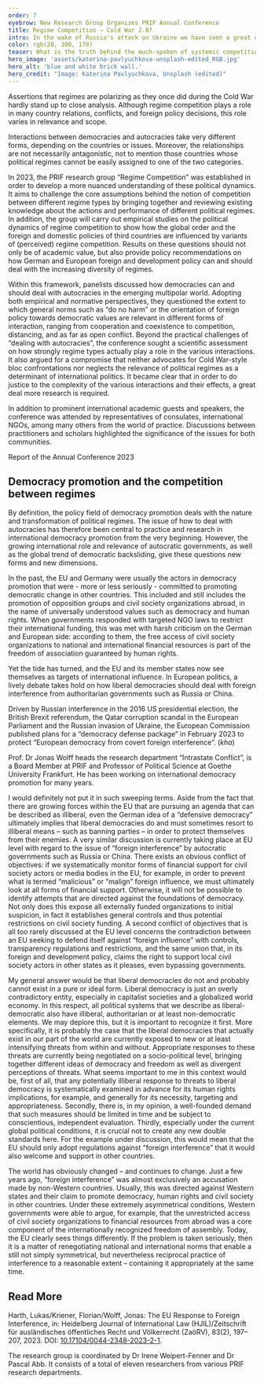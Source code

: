 ```yaml
---
order: 7
eyebrow: New Research Group Organizes PRIF Annual Conference
title: Regime Competition – Cold War 2.0?
intro: In the wake of Russia's attack on Ukraine we have seen a great deal of public attention paid to the relationship between different regimes. Much of the debate focuses on a perceived polarization between Western democracies and powerful autocracies, some of which are in conflict or at least in competition with one another. The new PRIF research group, “Regime Competition”, began its work in 2023 and addressed these topics in the PRIF annual conference, a blog series, and various publications.
color: rgb(28, 100, 170)
teaser: What is the truth behind the much-spoken of systemic competition between democracies and autocracies? The new research group “Regime Competition” looks at the new rivalries.
hero_image: 'assets/katerina-pavlyuchkova-unsplash-edited_RGB.jpg'
hero_alt: 'blue and white brick wall.'
hero_credit: "Image: Katerina Pavlyuchkova, Unsplash (edited)"
---
```


<Leadin>Assertions that regimes are polarizing </Leadin> as they once did during the Cold War hardly stand up to close analysis. Although regime competition plays a role in many country relations, conflicts, and foreign policy decisions, this role varies in relevance and scope.

Interactions between democracies and autocracies take very different forms, depending on the countries or issues. Moreover, the relationships are not necessarily antagonistic, not to mention those countries whose political regimes cannot be easily assigned to one of the two categories.

In 2023, the PRIF research group “Regime Competition” was established in order to develop a more nuanced understanding of these political dynamics. It aims to challenge the core assumptions behind the notion of competition between different regime types by bringing together and reviewing existing knowledge about the actions and performance of different political regimes. In addition, the group will carry out empirical studies on the political dynamics of regime competition to show how the global order and the foreign and domestic policies of third countries are influenced by variants of (perceived) regime competition. Results on these questions should not only be of academic value, but also provide policy recommendations on how German and European foreign and development policy can and should deal with the increasing diversity of regimes.

Within this framework, panelists discussed how democracies can and should deal with autocracies in the emerging multipolar world. Adopting both empirical and normative perspectives, they questioned the extent to which general norms such as “do no harm” or the orientation of foreign policy towards democratic values are relevant in different forms of interaction, ranging from cooperation and coexistence to competition, distancing, and as far as open conflict. Beyond the practical challenges of “dealing with autocracies”, the conference sought a scientific assessment on how strongly regime types actually play a role in the various interactions. It also argued for a compromise that neither advocates for Cold War-style bloc confrontations nor neglects the relevance of political regimes as a determinant of international politics. It became clear that in order to do justice to the complexity of the various interactions and their effects, a great deal more research is required.

In addition to prominent international academic guests and speakers, the conference was attended by representatives of consulates, international NGOs, among many others from the world of practice. Discussions between practitioners and scholars highlighted the significance of the issues for both communities. 

<CallToAction url="https://www.prif.org/en/events/annual-conference/annual-conference-2023">

Report of the Annual Conference 2023

</CallToAction>

## Democracy promotion and the competition between regimes

By definition, the policy field of democracy promotion deals with the nature and transformation of political regimes. The issue of how to deal with autocracies has therefore been central to practice and research in international democracy promotion from the very beginning. However, the growing international role and relevance of autocratic governments, as well as the global trend of democratic backsliding, give these questions new forms and new dimensions.

In the past, the EU and Germany were usually the actors in democracy promotion that were - more or less seriously - committed to promoting democratic change in other countries. This included and still includes the promotion of opposition groups and civil society organizations abroad, in the name of universally understood values such as democracy and human rights. When governments responded with targeted NGO laws to restrict their international funding, this was met with harsh criticism on the German and European side: according to them, the free access of civil society organizations to national and international financial resources is part of the freedom of association guaranteed by human rights.

Yet the tide has turned, and the EU and its member states now see themselves as targets of international influence. In European politics, a lively debate takes hold on how liberal democracies should deal with foreign interference from authoritarian governments such as Russia or China.

Driven by Russian interference in the 2016 US presidential election, the British Brexit referendum, the Qatar corruption scandal in the European Parliament and the Russian invasion of Ukraine, the European Commission published plans for a “democracy defense package” in February 2023 to protect “European democracy from covert foreign interference”. (*kha*)

<Interview title="Interview with Jonas Wolff">

<InterviewParticipant name="Jonas Wolff" image="assets/Jonas_Filter_blau_RGB.jpg" >

Prof. Dr Jonas Wolff heads the research department “Intrastate Conflict”, is a Board Member at PRIF and Professor of Political Science at Goethe University Frankfurt. He has been working on international democracy promotion for many years.

</InterviewParticipant>

<InterviewQuestion q="Is the EU becoming illiberal, or does it have to become illiberal in order to ward off interference and influence from outside? Will its liberal legislation and its liberality eventually lead to its own undoing?">

I would definitely not put it in such sweeping terms. Aside from the fact that there are growing forces within the EU that are pursuing an agenda that can be described as illiberal, even the German idea of a “defensive democracy” ultimately implies that liberal democracies do and must sometimes resort to illiberal means – such as banning parties – in order to protect themselves from their enemies. A very similar discussion is currently taking place at EU level with regard to the issue of “foreign interference” by autocratic governments such as Russia or China. There exists an obvious conflict of objectives: if we systematically monitor forms of financial support for civil society actors or media bodies in the EU, for example, in order to prevent what is termed “malicious” or “malign” foreign influence,  we must ultimately look at all forms of financial support. Otherwise, it will not be possible to identify attempts that are directed against the foundations of democracy. Not only does this expose all externally funded organizations to initial suspicion, in fact it establishes general controls and thus potential restrictions on civil society funding. A second conflict of objectives that is all too rarely discussed at the EU level concerns the contradiction between an EU seeking to defend itself against “foreign influence” with controls, transparency regulations and restrictions, and the same union that, in its foreign and development policy, claims the right to support local civil society actors in other states as it pleases, even bypassing governments.

</InterviewQuestion>

<InterviewQuestion q="Do liberal democracies have to adapt in order to fend off threats? And might such a blurring between liberal and illiberal practices not be dangerous?">

My general answer would be that liberal democracies do not and probably cannot exist in a pure or ideal form. Liberal democracy is just an overly contradictory entity, especially in capitalist societies and a globalized world economy. In this respect, all political systems that we describe as liberal-democratic also have illiberal, authoritarian or at least non-democratic elements. We may deplore this, but it is important to recognize it first. More specifically, it is probably the case that the liberal democracies that actually exist in our part of the world are currently exposed to new or at least intensifying threats from within and without. Appropriate responses to these threats are currently being negotiated on a socio-political level, bringing together different ideas of democracy and freedom as well as divergent perceptions of threats. What seems important to me in this context would be, first of all, that any potentially illiberal response to threats to liberal democracy is systematically examined in advance for its human rights implications, for example, and generally for its necessity, targeting and appropriateness. Secondly, there is, in my opinion, a well-founded demand that such measures should be limited in time and be subject to conscientious, independent evaluation. Thirdly, especially under the current global political conditions, it is crucial not to create any new double standards here. For the example under discussion, this would mean that the EU should only adopt regulations against “foreign interference” that it would also welcome and support in other countries.

</InterviewQuestion>

<InterviewQuestion q="How did this shift in perception come about? Has the world changed so much?  ">

The world has obviously changed – and continues to change. Just a few years ago, “foreign interference” was almost exclusively an accusation made by non-Western countries. Usually, this was directed against Western states and their claim to promote democracy, human rights and civil society in other countries. Under these extremely asymmetrical conditions, Western governments were able to argue, for example, that the unrestricted access of civil society organizations to financial resources from abroad was a core component of the internationally recognized freedom of assembly. Today, the EU clearly sees things differently. If the problem is taken seriously, then it is a matter of renegotiating national and international norms that enable a still not simply symmetrical, but nevertheless reciprocal practice of interference to a reasonable extent – containing it appropriately at the same time.

</InterviewQuestion>

</Interview>

<Notes>

## Read More

Harth, Lukas/Kriener, Florian/Wolff, Jonas: The EU Response to Foreign Interference, in: Heidelberg Journal of International Law (HJIL)/Zeitschrift für ausländisches öffentliches Recht und Völkerrecht (ZaöRV), 83(2), 197–207, 2023. DOI: [10.17104/0044-2348-2023-2-1](https://www.nomos-elibrary.de/10.17104/0044-2348-2023-2-197/the-eu-response-to-foreign-interference-legal-issues-and-political-risks-jahrgang-83-2023-heft-2?page=1).

</Notes>

<Callout title="Research Group Regime Competition" expandable={false}>

The research group is coordinated by Dr Irene Weipert-Fenner and Dr Pascal Abb. It consists of a total of eleven researchers from various PRIF research departments.

</Callout>